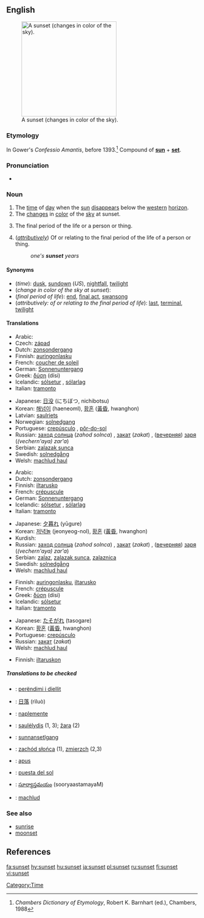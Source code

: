 {{rfc|References as level 2 header}}
==English==
{{wikipedia}}
[[Image:Sunset may 2006 panorama.jpg|thumb|right|250px|A sunset (changes in color of the sky).]]

===Etymology===
In Gower's ''Confessio Amantis'', before 1393.<ref>''Chambers Dictionary of Etymology'', Robert K. Barnhart (ed.), Chambers, 1988</ref> Compound of '''[[sun]]''' + '''[[set]]'''.

===Pronunciation===
*{{audio|en-us-sunset.ogg|Audio (US)}}

===Noun===
{{en-noun}}

# The [[time]] of [[day]] when the [[sun]] [[disappear]]s below the [[western]] [[horizon]].
# The [[change]]s in [[color]] of the [[sky]] at sunset.
# {{figuratively}} The final period of the life or a person or thing.
# (''[[attributively]]'') Of or relating to the final period of the life of a person or thing.<!--this is still a noun, not an adjective-->
#:''one's '''sunset''' years''

====Synonyms====
*(''time''): [[dusk]], [[sundown]] (''US''), [[nightfall]], [[twilight]]
*(''change in color of the sky at sunset''):
*(''final period of life''): [[end]], [[final act]], [[swansong]]
*(''attributively: of or relating to the final period of life''): [[last]], [[terminal]], [[twilight]]

====Translations====
{{trans-top|time of day}}
*Arabic: {{ARchar|[[مغرب]]}}
*Czech: [[západ]] {{m}}
*Dutch: [[zonsondergang]] {{m}}
*Finnish: [[auringonlasku]]
*French: [[coucher de soleil]] {{m}}
*German: [[Sonnenuntergang]] {{m}}
*Greek: [[δύση]] (dísi) {{f}}
*Icelandic: [[sólsetur]] {{n}}, [[sólarlag]] {{n}}
*Italian: [[tramonto]] {{m}}
{{trans-mid}}
*Japanese: [[日没]] (にちぼつ, nichibotsu)
*Korean: [[해넘이]] (haeneomI), [[황혼]] ([[黃昏]], hwanghon)
*Latvian: [[saulriets]] {{m}}
*Norwegian: [[solnedgang]] {{m}}
*Portuguese: [[crepúsculo]] {{m}}, [[pôr-do-sol]] {{m}}
*Russian: [[заход солнца]] (''zahod solnca'') {{m}}, [[закат]] (''zakat'') {{m}}, ([[вечерний|вечерняя]]) [[заря]] (''(vechern'aya) zar'a'') {{f}}
*Serbian: [[zalazak sunca]]
*Swedish: [[solnedgång]] {{c}}
*Welsh: [[machlud haul]]
{{trans-bottom}}

{{trans-top|changes in color of sky at sunset}}
*Arabic: {{ARchar|[[غروب الشمس]]}} {{unicode|(ğurú:b aš-šams)}} {{m}}
*Dutch: [[zonsondergang]] {{m}}
*Finnish: [[iltarusko]]
*French: [[crépuscule]] {{m}}
*German: [[Sonnenuntergang]] {{m}}
*Icelandic: [[sólsetur]] {{n}}, [[sólarlag]] {{n}}
*Italian: [[tramonto]] {{m}}
{{trans-mid}}
*Japanese: [[夕暮れ]] (yūgure)
*Korean: [[저녁놀]] (jeonyeog-nol), [[황혼]] ([[黃昏]], hwanghon)
*Kurdish: {{KUchar|[[ڕۆژ ئاوا]]}}
*Russian: [[заход солнца]] (''zahod solnca'') {{m}}, [[закат]] (''zakat'') {{m}}, ([[вечерний|вечерняя]]) [[заря]] (''(vechern'aya) zar'a'') {{f}}
*Serbian: [[zalaz]], [[zalazak sunca]], [[zalaznica]]
*Swedish: [[solnedgång]] {{c}}
*Welsh: [[machlud haul]]
{{trans-bottom}}

{{trans-top|final period of life}}
*Finnish: [[auringonlasku]], [[iltarusko]]
*French: [[crépuscule]] {{m}}
*Greek: [[δύση]] (dísi) {{f}}
*Icelandic: [[sólsetur]] {{n}}
*Italian: [[tramonto]] {{m}}
{{trans-mid}}
*Japanese: [[たそがれ]] (tasogare)
*Korean: [[황혼]] ([[黃昏]], hwanghon)
*Portuguese: [[crepúsculo]] {{m}}
*Russian: [[закат]] (''zakat'') {{m}}
*Welsh: [[machlud haul]]
{{trans-bottom}}

{{trans-top|attributively: of or relating to the final period of life}}
*Finnish: [[iltarusko|iltaruskon]]
{{trans-mid}}
{{trans-bottom}}

=====Translations to be checked=====
{{checktrans}}
*{{ttbc|Albanian}}: [[perëndimi i diellit]]
*{{ttbc|Chinese}}: [[日落]] (rìluò)
*{{ttbc|Hungarian}}: [[naplemente]]
*{{ttbc|Lithuanian}}: [[saulėlydis]] {{m}} (1, 3); [[žara]] {{f}} (2)
*{{ttbc|Old English}}: [[sunnansetlgang]] {{m}}
*{{ttbc|Polish}}: [[zachód słońca]] {{m}} (1), [[zmierzch]] {{m}} (2,3)
*{{ttbc|Romanian}}: [[apus]] {{n}}
*{{ttbc|Spanish}}: [[puesta del sol]] {{f}}
*{{ttbc|Telugu}}: [[సూర్యాస్తమయం]] (sooryaastamayaM)
*{{ttbc|Welsh}}: [[machlud]]

<!--===Adjective===
This is actually an attributive use of the noun and has been moved to the noun section above
-->

===See also===
*[[sunrise]]
*[[moonset]]

==References==
<references/>

[[Category:Time]]

[[fa:sunset]]
[[hy:sunset]]
[[hu:sunset]]
[[ja:sunset]]
[[pl:sunset]]
[[ru:sunset]]
[[fi:sunset]]
[[vi:sunset]]
